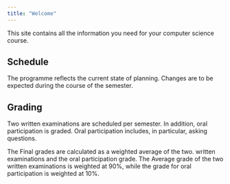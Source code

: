 ```yaml
---
title: "Welcome"
---
```


This site contains all the information you need for your computer
science course.

## Schedule

The programme reflects the current state of planning. Changes are to be
expected during the course of the semester.

## Grading

Two written examinations are scheduled per semester. In addition,
oral participation is graded. Oral participation includes, in
particular, asking questions.  

The Final grades are calculated as a weighted average of the two.
written examinations and the oral participation grade. The
Average grade of the two written examinations is weighted at 90%, while
the grade for oral participation is weighted at 10%.